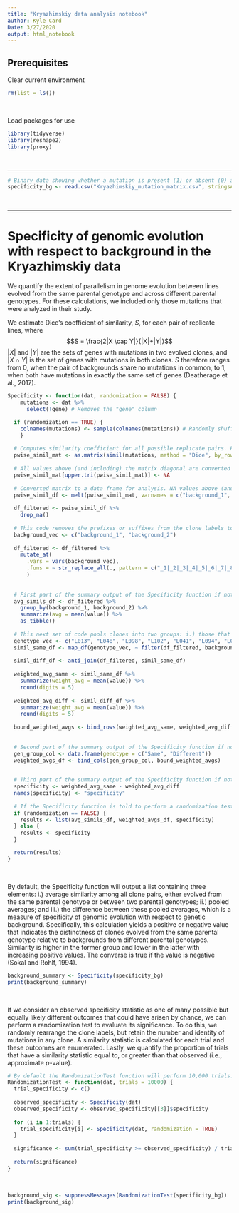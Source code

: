 ---
title: "Kryazhimskiy data analysis notebook"
author: Kyle Card
Date: 3/27/2020
output: html_notebook
---

## Prerequisites

Clear current environment
```{r Clear current environment, messages = FALSE}
rm(list = ls())
```
<br>

Load packages for use
```{r Packages, messages = FALSE}
library(tidyverse)
library(reshape2)
library(proxy)
```
<br>

***

```{r Reads in data}
# Binary data showing whether a mutation is present (1) or absent (0) at a given locus across all replicate lines (columns) 
specificity_bg <- read.csv("Kryazhimskiy_mutation_matrix.csv", stringsAsFactors = FALSE)
```
<br>

***

# Specificity of genomic evolution with respect to background in the Kryazhimskiy data

We quantify the extent of parallelism in genome evolution between lines evolved from the same parental genotype and across different parental genotypes. For these calculations, we included only those mutations that were analyzed in their study.

We estimate Dice's coefficient of similarity, *S*, for each pair of replicate lines, where $$S = \frac{2|X \cap Y|}{|X|+|Y|}$$ $|X|$ and $|Y|$ are the sets of genes with mutations in two evolved clones, and $|X \cap Y|$ is the set of genes with mutations in both clones. *S* therefore ranges from 0, when the pair of backgrounds share no mutations in common, to 1, when both have mutations in exactly the same set of genes (Deatherage et al., 2017).
```{r Specificity function, messages = FALSE}
Specificity <- function(dat, randomization = FALSE) {
    mutations <- dat %>% 
      select(!gene) # Removes the "gene" column

  if (randomization == TRUE) {
    colnames(mutations) <- sample(colnames(mutations)) # Randomly shuffles label names but keeps the identity of mutations in a given column the same
    }
  
  # Computes similarity coefficient for all possible replicate pairs. Populates a matrix with these values
  pwise_simil_mat <- as.matrix(simil(mutations, method = "Dice", by_rows = FALSE, upper = TRUE, diag = TRUE))
  
  # All values above (and including) the matrix diagonal are converted to NA to ease downstream wrangling
  pwise_simil_mat[upper.tri(pwise_simil_mat)] <- NA
  
  # Converted matrix to a data frame for analysis. NA values above (and including) the matrix diagonal are incorporated into the newly formed dataframe. This piece of code drops the rows contanining NA, effectively retaining only those values *below* the matrix diagonal
  pwise_simil_df <- melt(pwise_simil_mat, varnames = c("background_1", "background_2"))
  
  df_filtered <- pwise_simil_df %>% 
    drop_na()
  
  # This code removes the prefixes or suffixes from the clone labels to ease downstream wrangling
  background_vec <- c("background_1", "background_2")
  
  df_filtered <- df_filtered %>%
    mutate_at(
      .vars = vars(background_vec),
      .funs = ~ str_replace_all(., pattern = c("_1|_2|_3|_4|_5|_6|_7|_8|_9|_10|_11|_12|_13"), replacement = "")
      )
  
  
  # First part of the summary output of the Specificity function if not performing subsequent randomization test
  avg_simils_df <- df_filtered %>% 
    group_by(background_1, background_2) %>% 
    summarize(avg = mean(value)) %>% 
    as_tibble()
  
  # This next set of code pools clones into two groups: i.) those that evolved from the same parental genotype (S_s); and ii.) those that evolved from different parental genotypes (S_d)
  genotype_vec <- c("L013", "L048", "L098", "L102", "L041", "L094", "L096a", "L003", "S121", "S002", "S028", "L096b", "L102a")
  simil_same_df <- map_df(genotype_vec, ~ filter(df_filtered, background_1 == .x & background_2 == .x))
  
  simil_diff_df <- anti_join(df_filtered, simil_same_df)
  
  weighted_avg_same <- simil_same_df %>% 
    summarize(weight_avg = mean(value)) %>% 
    round(digits = 5)
  
  weighted_avg_diff <- simil_diff_df %>% 
    summarize(weight_avg = mean(value)) %>% 
    round(digits = 5)
  
  bound_weighted_avgs <- bind_rows(weighted_avg_same, weighted_avg_diff)
  
  
  # Second part of the summary output of the Specificity function if not performing a subsequent randomization test
  gen_group_col <- data.frame(genotype = c("Same", "Different"))
  weighted_avgs_df <- bind_cols(gen_group_col, bound_weighted_avgs)
  

  # Third part of the summary output of the Specificity function if not performing a subsequent randomization test
  specificity <- weighted_avg_same - weighted_avg_diff
  names(specificity) <- "specificity"
  
  # If the Specificity function is told to perform a randomization test, then only the specificity statistic is returned. The significance of this statistic is then calculated. 
  if (randomization == FALSE) {
    results <- list(avg_simils_df, weighted_avgs_df, specificity)
  } else {
    results <- specificity
  }

  return(results)
}
```
<br>

By default, the Specificity function will output a list containing three elements: i.) average similarity among all clone pairs, either evolved from the same parental genotype or between two parental genotypes; ii.) pooled averages; and iii.) the difference between these pooled averages, which is a measure of specificity of genomic evolution with respect to genetic background. Specifically, this calculation yields a positive or negative value that indicates the distinctness of clones evolved from the same parental genotype relative to backgrounds from different parental genotypes. Similarity is higher in the former group and lower in the latter with increasing positive values. The converse is true if the value is negative (Sokal and Rohlf, 1994).
```{r Summary by genetic background}
background_summary <- Specificity(specificity_bg)
print(background_summary)
```
<br>

If we consider an observed specificity statistic as one of many possible but equally likely different outcomes that could have arisen by chance, we can perform a randomization test to evaluate its significance. To do this, we randomly rearrange the clone labels, but retain the number and identity of mutations in any clone. A similarity statistic is calculated for each trial and these outcomes are enumerated. Lastly, we quantify the proportion of trials that have a similarity statistic equal to, or greater than that observed (i.e., approximate *p*-value).
```{r Randomization test function, messages = FALSE}
# By default the RandomizationTest function will perform 10,000 trials. This value may be changed based upon your needs.
RandomizationTest <- function(dat, trials = 10000) {
  trial_specificity <- c()
  
  observed_specificity <- Specificity(dat)
  observed_specificity <- observed_specificity[[3]]$specificity
  
  for (i in 1:trials) {
    trial_specificity[i] <- Specificity(dat, randomization = TRUE)
  }
  
  significance <- sum(trial_specificity >= observed_specificity) / trials # This equation gives the approximate p-value
    
  return(significance)
}
```
<br>

```{r Significance of specificity with respect to genetic background, messages = FALSE}
background_sig <- suppressMessages(RandomizationTest(specificity_bg))
print(background_sig)
```
<br>
















